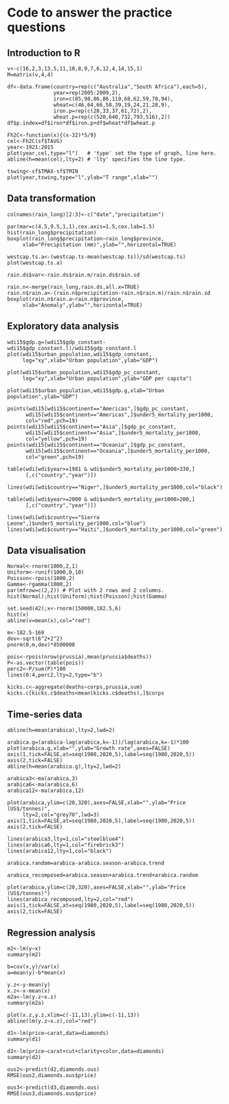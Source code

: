 # Code to answer the practice questions

## Introduction to R

```
v<-c(16,2,3,13,5,11,10,8,9,7,6,12,4,14,15,1)
M=matrix(v,4,4)
```

```
df<-data.frame(country=rep(c("Australia","South Africa"),each=5),
               year=rep(2005:2009,2),
               iron=c(85,98,86,86,119,68,62,59,70,94),
               wheat=c(46,64,66,58,39,19,24,21,28,9),
               iron.p=rep(c(28,33,37,61,72),2),
               wheat.p=rep(c(520,640,732,793,516),2))
df$p.index=df$iron*df$iron.p+df$wheat*df$wheat.p
```


```
Fh2C<-function(x){(x-32)*5/9}
cel<-Fh2C(sf$TAVG)
year<-1921:2015
plot(year,cel,type="l")   # 'type' set the type of graph, line here. 
abline(h=mean(cel),lty=2) # 'lty' specifies the line type. 
```

```
tswing<-sf$TMAX-sf$TMIN
plot(year,tswing,type="l",ylab="T range",xlab="")
```

## Data transformation

```
colnames(rain_long)[2:3]<-c("date","precipitation")
```

```
par(mar=c(4.5,9.5,1,1),cex.axis=1.5,cex.lab=1.5)
hist(rain_long$precipitation)
boxplot(rain_long$precipitation~rain_long$province,
     xlab="Precipitation (mm)",ylab="",horizontal=TRUE)
```


```
westcap.ts.a<-(westcap.ts-mean(westcap.ts))/sd(westcap.ts)
plot(westcap.ts.a)
```


```
rain.ds$var<-rain.ds$rain.m/rain.ds$rain.sd
```


```
rain.n<-merge(rain_long,rain.ds,all.x=TRUE)
rain.n$rain.a<-(rain.n$precipitation-rain.n$rain.m)/rain.n$rain.sd
boxplot(rain.n$rain.a~rain.n$province,
     xlab="Anomaly",ylab="",horizontal=TRUE)
```


## Exploratory data analysis


```
wdi15$gdp.g=(wdi15$gdp_constant-wdi15$gdp_constant.l)/wdi15$gdp_constant.l
plot(wdi15$urban_population,wdi15$gdp_constant,
     log="xy",xlab="Urban population",ylab="GDP")
```


```
plot(wdi15$urban_population,wdi15$gdp_pc_constant,
     log="xy",xlab="Urban population",ylab="GDP per capita")
```


```
plot(wdi15$urban_population,wdi15$gdp.g,xlab="Urban population",ylab="GDP")
```


```
points(wdi15[wdi15$continent=="Americas",]$gdp_pc_constant,
      wdi15[wdi15$continent=="Americas",]$under5_mortality_per1000,
      col="red",pch=19)
points(wdi15[wdi15$continent=="Asia",]$gdp_pc_constant,
      wdi15[wdi15$continent=="Asia",]$under5_mortality_per1000,
      col="yellow",pch=19)
points(wdi15[wdi15$continent=="Oceania",]$gdp_pc_constant,
      wdi15[wdi15$continent=="Oceania",]$under5_mortality_per1000,
      col="green",pch=19)
```



```
table(wdi[wdi$year>=1981 & wdi$under5_mortality_per1000>330,]
      [,c("country","year")])

lines(wdi[wdi$country=="Niger",]$under5_mortality_per1000,col="black")

table(wdi[wdi$year>=2000 & wdi$under5_mortality_per1000>200,]
      [,c("country","year")])

lines(wdi[wdi$country=="Sierra Leone",]$under5_mortality_per1000,col="blue")
lines(wdi[wdi$country=="Haiti",]$under5_mortality_per1000,col="green")
```

## Data visualisation

```
Normal<-rnorm(1000,2,1)  
Uniform<-runif(1000,0,10) 
Poisson<-rpois(1000,2)                
Gamma<-rgamma(1000,2)         
par(mfrow=c(2,2)) # Plot with 2 rows and 2 columns. 
hist(Normal);hist(Uniform);hist(Poisson);hist(Gamma)
```

```
set.seed(42);x<-rnorm(150000,182.5,6)
hist(x)
abline(v=mean(x),col="red")
```

```
m<-182.5-169
dev<-sqrt(6^2+2^2)
pnorm(0,m,dev)*8500000
```

```
pois<-rpois(nrow(prussia),mean(prussia$deaths))
P<-as.vector(table(pois))
perc2<-P/sum(P)*100
lines(0:4,perc2,lty=2,type="b") 
```

```
kicks.c<-aggregate(deaths~corps,prussia,sum)
kicks.c[kicks.c$deaths<mean(kicks.c$deaths),]$corps
```

## Time-series data

```
abline(h=mean(arabica),lty=2,lwd=2)
```

```
arabica.g=(arabica-lag(arabica,k=-1))/lag(arabica,k=-1)*100
plot(arabica.g,xlab="",ylab="Growth rate",axes=FALSE)
axis(1,tick=FALSE,at=seq(1980,2020,5),label=seq(1980,2020,5))
axis(2,tick=FALSE)
abline(h=mean(arabica.g),lty=2,lwd=2)
```

```
arabica3<-ma(arabica,3)
arabica6<-ma(arabica,6)
arabica12<-ma(arabica,12)

plot(arabica,ylim=c(20,320),axes=FALSE,xlab="",ylab="Price (US$/tonnes)",
     lty=2,col="grey70",lwd=3)
axis(1,tick=FALSE,at=seq(1980,2020,5),label=seq(1980,2020,5))
axis(2,tick=FALSE)

lines(arabica3,lty=1,col="steelblue4")
lines(arabica6,lty=1,col="firebrick3")
lines(arabica12,lty=1,col="black")
```


```
arabica.random=arabica-arabica.season-arabica.trend
```


```
arabica_recomposed=arabica.season+arabica.trend+arabica.random

plot(arabica,ylim=c(20,320),axes=FALSE,xlab="",ylab="Price (US$/tonnes)")
lines(arabica_recomposed,lty=2,col="red")
axis(1,tick=FALSE,at=seq(1980,2020,5),label=seq(1980,2020,5))
axis(2,tick=FALSE)
```

## Regression analysis
```
m2<-lm(y~x)
summary(m2)
```

```
b=cov(x,y)/var(x)
a=mean(y)-b*mean(x)

```

```
y.z<-y-mean(y)
x.z<-x-mean(x)
m2a<-lm(y.z~x.z)
summary(m2a)
```

```
plot(x.z,y.z,xlim=c(-11,13),ylim=c(-11,13))
abline(lm(y.z~x.z),col="red")
```

```
d1<-lm(price~carat,data=diamonds)
summary(d1)
```

```
d2<-lm(price~carat+cut+clarity+color,data=diamonds)
summary(d2)
```

```
ous2<-predict(d2,diamonds.ous)
RMSE(ous2,diamonds.ous$price)
```

```
ous3<-predict(d3,diamonds.ous)
RMSE(ous3,diamonds.ous$price)
```


